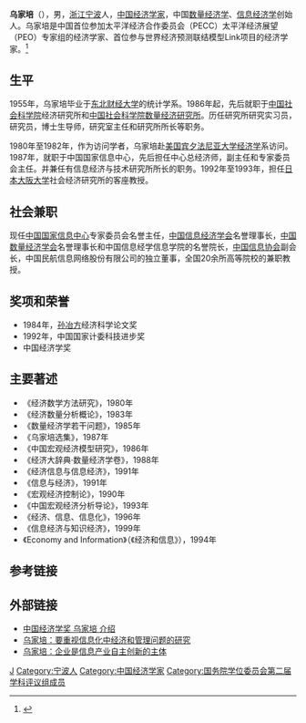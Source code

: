 '''乌家培'''（{{bd|1932年|5月|}}），男，[[浙江省|浙江]][[宁波市|宁波]]人，[[中华人民共和国|中国]][[经济学家|经济学家]]，中国[[数量经济学|数量经济学]]、[[信息经济学|信息经济学]]创始人。乌家培是中国首位参加太平洋经济合作委员会（PECC）太平洋经济展望（PEO）专家组的经济学家、首位参与世界经济预测联结模型Link项目的经济学家。<ref>{{Cite web|title=乌家培|url=http://www.cies.org.cn/pd.jsp?id=1617|access-date=2021-05-05|work=中国信息经济学会|archive-date=2021-05-05|archive-url=https://web.archive.org/web/20210505071958/http://www.cies.org.cn/pd.jsp?id=1617}}</ref>

== 生平 ==
1955年，乌家培毕业于[[东北财经大学|东北财经大学]]的统计学系。1986年起，先后就职于[[中国社会科学院|中国社会科学院]]经济研究所和[[中国社会科学院数量经济研究所|中国社会科学院数量经济研究所]]。历任研究所研究实习员，研究员，博士生导师，研究室主任和研究所所长等职务。

1980年至1982年，作为访问学者，乌家培赴[[美国|美国]][[宾夕法尼亚大学|宾夕法尼亚大学]][[经济学|经济学]]系访问。1987年，就职于中国国家信息中心，先后担任中心总经济师，副主任和专家委员会主任。并兼任有信息经济与技术研究所所长的职务。1992年至1993年，担任[[日本|日本]][[大阪大学|大阪大学]]社会经济研究所的客座教授。

== 社会兼职 ==
现任[[中国国家信息中心|中国国家信息中心]]专家委员会名誉主任，[[中国信息经济学会|中国信息经济学会]]名誉理事长，[[中国数量经济学会|中国数量经济学会]]名誉理事长和中国信息经学信息学院的名誉院长，[[中国信息协会|中国信息协会]]副会长，中国民航信息网络股份有限公司的独立董事，全国20余所高等院校的兼职教授。

== 奖项和荣誉 ==
*1984年，[[孙冶方|孙冶方]]经济科学论文奖
*1992年，中国国家计委科技进步奖
*中国经济学奖

== 主要著述 ==
*《经济数学方法研究》，1980年
*《经济数量分析概论》，1983年
*《数量经济学若干问题》，1985年
*《乌家培选集》，1987年
*《中国宏观经济模型研究》，1986年
*《经济大辞典·数量经济学卷》，1988年
*《经济信息与信息经济》，1991年
*《信息与经济》，1991年
*《宏观经济控制论》，1990年
*《中国宏观经济分析导论》，1993年
*《经济、信息、信息化》，1996年
*《信息经济与知识经济》，1999年
*《Economy and Information》（《经济和信息》），1994年

== 参考链接 ==
{{reflist}}

== 外部链接 ==
* [http://www.macrochina.com.cn/prize/brt/wujiapei.shtml 中国经济学奖 乌家培 介绍] {{Wayback|url=http://www.macrochina.com.cn/prize/brt/wujiapei.shtml |date=20181006140817 }}
* [http://tech.sina.com.cn/it2/2003-01-07/1723159844.shtml 乌家培：要重视信息化中经济和管理问题的研究] {{Wayback|url=http://tech.sina.com.cn/it2/2003-01-07/1723159844.shtml |date=20180929223500 }}
* [http://tech.sina.com.cn/it/2006-08-29/12261109122.shtml 乌家培：企业是信息产业自主创新的主体] {{Wayback|url=http://tech.sina.com.cn/it/2006-08-29/12261109122.shtml |date=20180929223920 }}

{{国务院学位委员会第二届学科评议组/经济学}}

{{Authority control}}
{{DEFAULTSORT:Wu}}
[[Category:乌姓|J]]
[[Category:宁波人|Category:宁波人]]
[[Category:中国经济学家|Category:中国经济学家]]
[[Category:国务院学位委员会第二届学科评议组成员|Category:国务院学位委员会第二届学科评议组成员]]